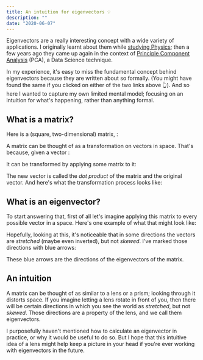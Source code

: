 ```yaml
---
title: An intuition for eigenvectors 💡
description: ""
date: "2020-06-07"
---
```


Eigenvectors are a really interesting concept with a wide variety of applications. I originally learnt about them while [studying Physics](http://hyperphysics.phy-astr.gsu.edu/hbase/quantum/eigen.html); then a few years ago they came up again in the context of [Principle Component Analysis](https://en.wikipedia.org/wiki/Principal_component_analysis) (PCA), a Data Science technique.

In my experience, it's easy to miss the fundamental concept behind eigenvectors because they are written about so formally. (You might have found the same if you clicked on either of the two links above 👆). And so here I wanted to capture my own limited mental model; focusing on an intuition for what's happening, rather than anything formal.

## What is a matrix?

Here is a (square, two-dimensional) matrix, <InlineMath math="A" />:

<BlockMath
  math="A=\begin{pmatrix}
   1 & 2 \\
   3 & 4
\end{pmatrix}"
/>

A matrix can be thought of as a transformation on vectors in space. That's because, given a vector <InlineMath math="\vec{a}" />:

<BlockMath
  math="\vec{a}=\begin{pmatrix}
   1 \\
   1 
\end{pmatrix}"
/>

It can be transformed by applying some matrix to it:

<BlockMath
  math="\vec{b}=A \cdot \vec{a}=\begin{pmatrix}
   1 & 2 \\
   3 & 4
\end{pmatrix} \cdot \begin{pmatrix}
   1 \\
   1 
\end{pmatrix} = \begin{pmatrix}
   1 \cdot 1 + 2 \cdot 1 \\
   3 \cdot 1 + 4 \cdot 1 
\end{pmatrix} = \begin{pmatrix}
   3 \\
   7 
\end{pmatrix}"
/>

The new vector <InlineMath math="\vec{b}" /> is called the _dot product_ of the matrix and the original vector. And here's what the transformation process looks like:

<VideoAutoplay src="/eigen-1-transforming-a-vector.mp4" />

## What is an eigenvector?

To start answering that, first of all let's imagine applying this matrix to every possible vector in a space. Here's one example of what that might look like:

<VideoAutoplay src="/eigen-2-transforming-all-vectors.mp4" />

Hopefully, looking at this, it's noticeable that in some directions the vectors are _stretched_ (maybe even inverted), but not _skewed_. I've marked those directions with blue arrows:

<VideoAutoplay src="/eigen-3-transforming-all-vectors-with-overlay.mp4" />

These blue arrows are the directions of the eigenvectors of the matrix.

## An intuition

<Panel className="text-lg">

A matrix can be thought of as similar to a lens or a prism; looking through it distorts space. If you imagine letting
a lens rotate in front of you, then there will be certain directions in which you see the world as _stretched_, but
not _skewed_. Those directions are a property of the lens, and we call them eigenvectors.

</Panel>

I purposefully haven't mentioned how to calculate an eigenvector in practice, or why it would be useful to do so. But I hope that this intuitive idea of a lens might help keep a picture in your head if you're ever working with eigenvectors in the future.

